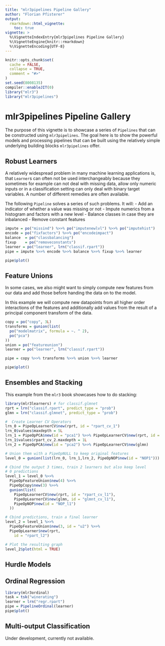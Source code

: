 ```yaml
---
title: "mlr3pipelines Pipeline Gallery"
author: "Florian Pfisterer"
output:
  rmarkdown::html_vignette:
    toc: true
vignette: >
  %\VignetteIndexEntry{mlr3pipelines Pipeline Gallery}
  %\VignetteEngine{knitr::rmarkdown}
  %\VignetteEncoding{UTF-8}
---
```


```r
knitr::opts_chunk$set(
  cache = FALSE,
  collapse = TRUE,
  comment = "#>"
)
set.seed(8008135)
compiler::enableJIT(0)
library("mlr3")
library("mlr3pipelines")
```


# mlr3pipelines Pipeline Gallery

The purpose of this vignette is to showcase a series of `Pipelines` that can be constructed using `mlr3pipelines`. 
The goal here is to show the powerful models and processing pipelines that can be built using the relatively simple underlying building blocks `mlr3pipelines` offer.

## Robust Learners

A relatively widespread problem in many machine learning applications is, 
that `Learner`s can often not be used interchangeably because they sometimes for example can not deal with missing data, allow only numeric inputs or in a classification setting can only deal with binary target variables.
A number of different remedies are often available. 

The following `Pipeline` solves a series of such problems.
It will:
- Add an indicator of whether a value was missing or not
- Impute numerics from a histogram and factors with a new level
- Balance classes in case they are inbalanced
- Remove constant features 

```r
impute = po("missind") %>>% po("imputenewlvl") %>>% po("imputehist")
encode = po("fixfactors") %>>% po("encodeimpact")
balance  = po("classbalancing")
fixup    = po("removeconstants")
learner = po("learner", lrn("classif.rpart"))
pipe = impute %>>% encode %>>% balance %>>% fixup %>>% learner
```

```r
pipe$plot()
```

## Feature Unions

In some cases, we also might want to simply compute new features from
our data and add those before handing the data on to the model.

In this example we will compute new datapoints from all higher order interactions of the features and additionally add values from the result of a principal component transform of the data.

```r
copy = po("copy", 3L)
transforms = gunion(list(
  po("modelmatrix", formula = ~. ^ 2),
  po("pca")
))
union = po("featureunion")
learner = po("learner", lrn("classif.rpart"))

pipe = copy %>>% transforms %>>% union %>>% learner
```

```r
pipe$plot()
```

## Ensembles and Stacking

This example from the `mlr3` book showcases how to do stacking:

```r
library(mlr3learners) # for classif.glmnet
rprt = lrn("classif.rpart", predict_type = "prob")
glmn = lrn("classif.glmnet", predict_type = "prob")

#  Create Learner CV Operators
lrn_0 = PipeOpLearnerCV$new(rprt, id = "rpart_cv_1")
lrn_0$values$maxdepth = 5L
lrn_1 = PipeOpPCA$new(id = "pca1") %>>% PipeOpLearnerCV$new(rprt, id = "rpart_cv_2")
lrn_1$values$rpart_cv_2.maxdepth = 1L
lrn_2 = PipeOpPCA$new(id = "pca2") %>>% PipeOpLearnerCV$new(glmn)

# Union them with a PipeOpNULL to keep original features
level_0 = gunion(list(lrn_0, lrn_1,lrn_2, PipeOpNOP$new(id = "NOP1")))

# Cbind the output 3 times, train 2 learners but also keep level
# 0 predictions
level_1 = level_0 %>>%
  PipeOpFeatureUnion$new(4) %>>%
  PipeOpCopy$new(3) %>>%
  gunion(list(
    PipeOpLearnerCV$new(rprt, id = "rpart_cv_l1"),
    PipeOpLearnerCV$new(glmn, id = "glmnt_cv_l1"),
    PipeOpNOP$new(id = "NOP_l1")
  ))

# Cbind predictions, train a final learner
level_2 = level_1 %>>%
  PipeOpFeatureUnion$new(3, id = "u2") %>>%
  PipeOpLearner$new(rprt,
    id = "rpart_l2")

# Plot the resulting graph
level_2$plot(html = TRUE)
```

## Hurdle Models


## Ordinal Regression

```r
library(mlr3ordinal)
task = tsk("winerating")
learner = lrn("regr.rpart")
pipe = PipelineOrdinal(learner)
pipe$plot()
```

## Multi-output Classification

Under development, currently not available.


